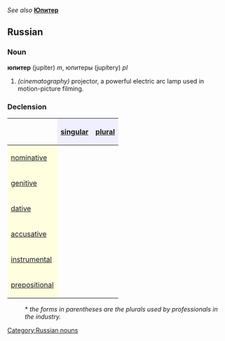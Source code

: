 ''See also'' '''[[Юпитер]]'''
==Russian==
[[Category:Russian nouns]]
===Noun===
'''юпитер''' (jupíter) ''m'', юпитеры (jupítery) ''pl''

#''(cinematography)'' projector, a powerful electric arc lamp used in motion-picture filming.

===Declension===
{| border="1" cellpadding="4" cellspacing="0"
!
! style="background-color: #EFEFFF" align="center"|[[singular]]
! style="background-color: #EFEFFF" align="center"|[[plural]]
|-
! style="background-color: #FFFFE0" align="left"|[[nominative case|nominative]]
| align="center"|{{RUchar|юпи́тер}}
| align="center"|{{RUchar|юпи́теры (юпитера́)*}}
|-
! style="background-color: #FFFFE0" align="left"|[[genitive case|genitive]]
| align="center"|{{RUchar|юпи́тера}}
| align="center"|{{RUchar|юпи́теров (юпитеро́в)*}}
|-
! style="background-color: #FFFFE0" align="left"|[[dative case|dative]]
| align="center"|{{RUchar|юпи́теру}}
| align="center"|{{RUchar|юпи́терам (юпитера́м)*}}
|-
! style="background-color: #FFFFE0" align="left"|[[accusative case|accusative]]
| align="center"|{{RUchar|юпи́тер}}
| align="center"|{{RUchar|юпи́теры (юпитера́)*}}
|-
! style="background-color: #FFFFE0" align="left"|[[instrumental case|instrumental]]
| align="center"|{{RUchar|юпи́тером}}
| align="center"|{{RUchar|юпи́терами (юпитера́ми)*}}
|-
! style="background-color: #FFFFE0" align="left"|[[prepositional case|prepositional]]
| align="center"|{{RUchar|о юпи́тере}}
| align="center"|{{RUchar|о юпи́терах (юпитера́х)*}}
|}
:<nowiki>*</nowiki> ''the forms in parentheses are the plurals used by professionals in the industry.''